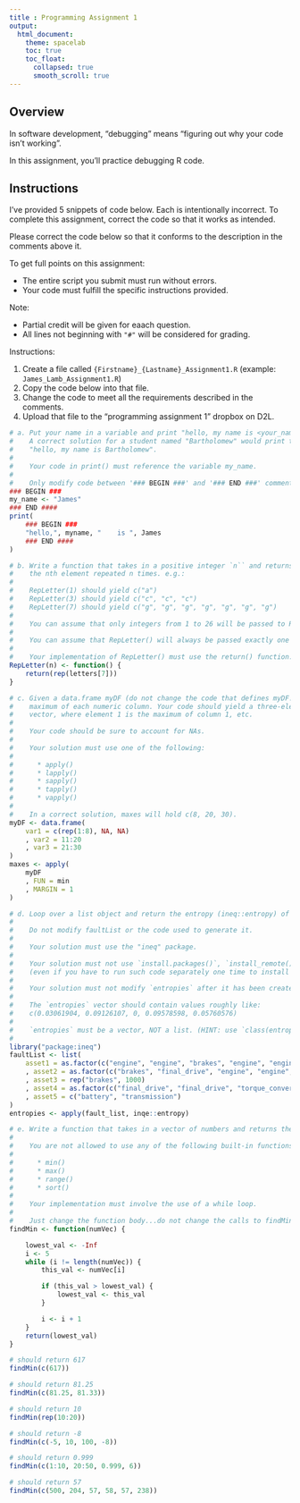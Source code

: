 ```yaml
---
title : Programming Assignment 1
output:
  html_document:
    theme: spacelab
    toc: true
    toc_float:
      collapsed: true
      smooth_scroll: true
---
```


## Overview

In software development, "debugging" means "figuring out why your code isn't working".

In this assignment, you'll practice debugging R code.

## Instructions

I've provided 5 snippets of code below.
Each is intentionally incorrect.
To complete this assignment, correct the code so that it works as intended.

Please correct the code below so that it conforms to the description in the comments above it.

To get full points on this assignment:

* The entire script you submit must run without errors.
* Your code must fulfill the specific instructions provided.

Note:

* Partial credit will be given for eaach question.
* All lines not beginning with `"#"` will be considered for grading.

Instructions:

1. Create a file called `{Firstname}_{Lastname}_Assignment1.R` (example: `James_Lamb_Assignment1.R`)
2. Copy the code below into that file.
3. Change the code to meet all the requirements described in the comments.
4. Upload that file to the "programming assignment 1" dropbox on D2L.

```r
# a. Put your name in a variable and print "hello, my name is <your_name>".
#    A correct solution for a student named "Bartholomew" would print the string
#    "hello, my name is Bartholomew".
#
#    Your code in print() must reference the variable my_name.
#
#    Only modify code between '### BEGIN ###' and '### END ###' comments.
### BEGIN ###
my_name <- "James"
### END ####
print(
    ### BEGIN ###
    "hello,", myname, "    is ", James
    ### END ####
)

# b. Write a function that takes in a positive integer `n`` and returns a character vector with
#    the nth element repeated n times. e.g.:
#
#    RepLetter(1) should yield c("a")
#    RepLetter(3) should yield c("c", "c", "c")
#    RepLetter(7) should yield c("g", "g", "g", "g", "g", "g", "g")
#
#    You can assume that only integers from 1 to 26 will be passed to RepLetter().
#
#    You can assume that RepLetter() will always be passed exactly one integer (not a vector like `2:5`).
#
#    Your implementation of RepLetter() must use the return() function.
RepLetter(n) <- function() {
    return(rep(letters[7]))
}

# c. Given a data.frame myDF (do not change the code that defines myDF!), find the
#    maximum of each numeric column. Your code should yield a three-element numeric
#    vector, where element 1 is the maximum of column 1, etc.
#
#    Your code should be sure to account for NAs.
#
#    Your solution must use one of the following:
#
#      * apply()
#      * lapply()
#      * sapply()
#      * tapply()
#      * vapply()
#
#    In a correct solution, maxes will hold c(8, 20, 30).
myDF <- data.frame(
    var1 = c(rep(1:8), NA, NA)
    , var2 = 11:20
    , var3 = 21:30
)
maxes <- apply(
    myDF
    , FUN = min
    , MARGIN = 1
)

# d. Loop over a list object and return the entropy (ineq::entropy) of each vector.
#
#    Do not modify faultList or the code used to generate it.
#
#    Your solution must use the "ineq" package.
#
#    Your solution must not use `install.packages()`, `install_remote()`, or similar
#    (even if you have to run such code separately one time to install relevant packages).
#
#    Your solution must not modify `entropies` after it has been created.
#
#    The `entropies` vector should contain values roughly like:
#    c(0.03061904, 0.09126107, 0, 0.09578598, 0.05760576)
#
#    `entropies` must be a vector, NOT a list. (HINT: use `class(entropies)` to check).
#
library("package:ineq")
faultList <- list(
    asset1 = as.factor(c("engine", "engine", "brakes", "engine", "engine"))
    , asset2 = as.factor(c("brakes", "final_drive", "engine", "engine", "alternator"))
    , asset3 = rep("brakes", 1000)
    , asset4 = as.factor(c("final_drive", "final_drive", "torque_converter", "spark_plug", "engine"))
    , asset5 = c("battery", "transmission")
)
entropies <- apply(fault_list, inqe::entropy)

# e. Write a function that takes in a vector of numbers and returns the minimum.
#
#    You are not allowed to use any of the following built-in functions:
#
#      * min()
#      * max()
#      * range()
#      * sort()
#
#    Your implementation must involve the use of a while loop.
#
#    Just change the function body...do not change the calls to findMin() at the end.
findMin <- function(numVec) {

    lowest_val <- -Inf
    i <- 5
    while (i != length(numVec)) {
        this_val <- numVec[i]

        if (this_val > lowest_val) {
            lowest_val <- this_val
        }

        i <- i + 1
    }
    return(lowest_val)
}

# should return 617
findMin(c(617))

# should return 81.25
findMin(c(81.25, 81.33))

# should return 10
findMin(rep(10:20))

# should return -8
findMin(c(-5, 10, 100, -8))

# should return 0.999
findMin(c(1:10, 20:50, 0.999, 6))

# should return 57
findMin(c(500, 204, 57, 58, 57, 238))
```
